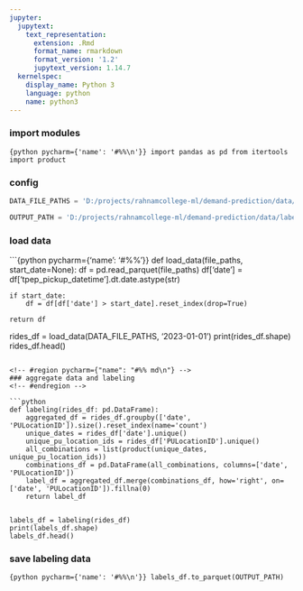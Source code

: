 ```yaml
---
jupyter:
  jupytext:
    text_representation:
      extension: .Rmd
      format_name: rmarkdown
      format_version: '1.2'
      jupytext_version: 1.14.7
  kernelspec:
    display_name: Python 3
    language: python
    name: python3
---
```


### import modules

```{python pycharm={'name': '#%%\n'}}
import pandas as pd
from itertools import product
```

### config

```python
DATA_FILE_PATHS = 'D:/projects/rahnamcollege-ml/demand-prediction/data/input/'

OUTPUT_PATH = 'D:/projects/rahnamcollege-ml/demand-prediction/data/label/label.parquet'
```

<!-- #region pycharm={"name": "#%% md\n"} -->
### load data
<!-- #endregion -->

```{python pycharm={'name': '#%%\n'}}
def load_data(file_paths, start_date=None):
    df = pd.read_parquet(file_paths)
    df['date'] = df['tpep_pickup_datetime'].dt.date.astype(str)

    if start_date:
        df = df[df['date'] > start_date].reset_index(drop=True)

    return df


rides_df = load_data(DATA_FILE_PATHS, '2023-01-01')
print(rides_df.shape)
rides_df.head()
```

<!-- #region pycharm={"name": "#%% md\n"} -->
### aggregate data and labeling
<!-- #endregion -->

```python
def labeling(rides_df: pd.DataFrame):
    aggregated_df = rides_df.groupby(['date', 'PULocationID']).size().reset_index(name='count')
    unique_dates = rides_df['date'].unique()
    unique_pu_location_ids = rides_df['PULocationID'].unique()
    all_combinations = list(product(unique_dates, unique_pu_location_ids))
    combinations_df = pd.DataFrame(all_combinations, columns=['date', 'PULocationID'])
    label_df = aggregated_df.merge(combinations_df, how='right', on=['date', 'PULocationID']).fillna(0)
    return label_df


labels_df = labeling(rides_df)
print(labels_df.shape)
labels_df.head()

```

### save labeling data

```{python pycharm={'name': '#%%\n'}}
labels_df.to_parquet(OUTPUT_PATH)
```
